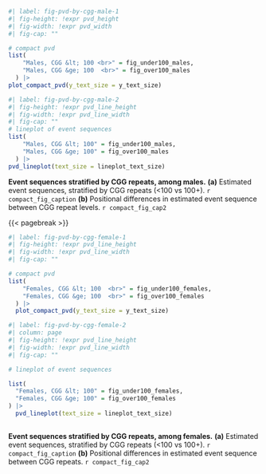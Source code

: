 
::: {#suppfig-pvd-by-cgg-male}

```r
#| label: fig-pvd-by-cgg-male-1
#| fig-height: !expr pvd_height
#| fig-width: !expr pvd_width
#| fig-cap: ""

# compact pvd
list(
    "Males, CGG &lt; 100 <br>" = fig_under100_males,
    "Males, CGG &ge; 100  <br>" = fig_over100_males
  ) |>
plot_compact_pvd(y_text_size = y_text_size)

```

```r
#| label: fig-pvd-by-cgg-male-2
#| fig-height: !expr pvd_line_height
#| fig-width: !expr pvd_line_width
#| fig-cap: ""
# lineplot of event sequences
list(
    "Males, CGG &lt; 100" = fig_under100_males,
    "Males, CGG &ge; 100" = fig_over100_males
  ) |>
pvd_lineplot(text_size = lineplot_text_size)
```

**Event sequences stratified by CGG repeats, among males.**
**(a)** Estimated event sequences, 
stratified by CGG repeats (<100 vs 100+).
`r compact_fig_caption`
**(b)** Positional differences in estimated event sequence 
between CGG repeat levels. `r compact_fig_cap2`

:::

{{< pagebreak >}}

::: {#suppfig-pvd-by-cgg-female}

```r
#| label: fig-pvd-by-cgg-female-1
#| fig-height: !expr pvd_line_height
#| fig-width: !expr pvd_line_width
#| fig-cap: ""

# compact pvd
list(
    "Females, CGG &lt; 100  <br>" = fig_under100_females,
    "Females, CGG &ge; 100  <br>" = fig_over100_females
  ) |> 
  plot_compact_pvd(y_text_size = y_text_size)

```

```r
#| label: fig-pvd-by-cgg-female-2
#| column: page
#| fig-height: !expr pvd_line_height
#| fig-width: !expr pvd_line_width
#| fig-cap: ""

# lineplot of event sequences

list(
  "Females, CGG &lt; 100" = fig_under100_females,
  "Females, CGG &ge; 100" = fig_over100_females
) |> 
  pvd_lineplot(text_size = lineplot_text_size)
  
```

**Event sequences stratified by CGG repeats, among females.**
**(a)** Estimated event sequences, stratified by CGG repeats 
(<100 vs 100+). `r compact_fig_caption`
**(b)** Positional differences in estimated event sequence
between CGG repeats. `r compact_fig_cap2`

:::
